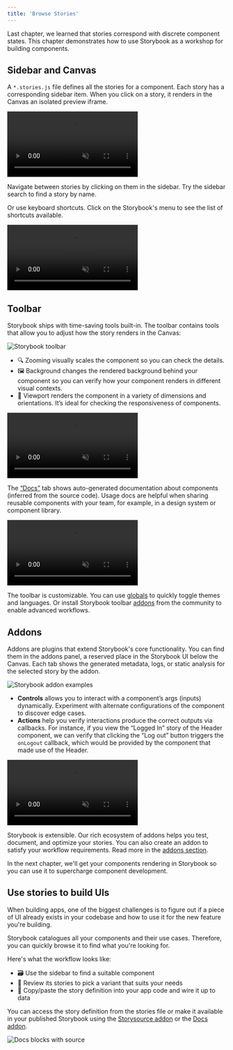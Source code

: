 ```yaml
---
title: 'Browse Stories'
---
```


Last chapter, we learned that stories correspond with discrete component states. This chapter demonstrates how to use Storybook as a workshop for building components.

## Sidebar and Canvas

A `*.stories.js` file defines all the stories for a component. Each story has a corresponding sidebar item. When you click on a story, it renders in the Canvas an isolated preview iframe.

<video autoPlay muted playsInline loop>
  <source
    src="example-browse-all-stories-optimized.mp4"
    type="video/mp4"
  />
</video>

Navigate between stories by clicking on them in the sidebar. Try the sidebar search to find a story by name.

Or use keyboard shortcuts. Click on the Storybook's menu to see the list of shortcuts available.

<video autoPlay muted playsInline loop>
  <source
    src="storybook-keyboard-shortcuts-optimized.mp4"
    type="video/mp4"
  />
</video>

## Toolbar

Storybook ships with time-saving tools built-in. The toolbar contains tools that allow you to adjust how the story renders in the Canvas:

![Storybook toolbar](./toolbar.png)

- 🔍 Zooming visually scales the component so you can check the details.
- 🖼 Background changes the rendered background behind your component so you can verify how your component renders in different visual contexts.
- 📱 Viewport renders the component in a variety of dimensions and orientations. It’s ideal for checking the responsiveness of components.

<video autoPlay muted playsInline loop>
  <source
    src="toolbar-walkthrough-optimized.mp4"
    type="video/mp4"
  />
</video>

The [“Docs”](../writing-docs/introduction.mdx) tab shows auto-generated documentation about components (inferred from the source code). Usage docs are helpful when sharing reusable components with your team, for example, in a design system or component library.

<video autoPlay muted playsInline loop>
  <source
    src="toolbar-docs-tab-optimized.mp4"
    type="video/mp4"
  />
</video>

The toolbar is customizable. You can use [globals](../essentials/toolbars-and-globals.mdx) to quickly toggle themes and languages. Or install Storybook toolbar [addons](../configure/storybook-addons.mdx) from the community to enable advanced workflows.

## Addons

Addons are plugins that extend Storybook's core functionality. You can find them in the addons panel, a reserved place in the Storybook UI below the Canvas. Each tab shows the generated metadata, logs, or static analysis for the selected story by the addon.

![Storybook addon examples](./addons.png)

- **Controls** allows you to interact with a component’s args (inputs) dynamically. Experiment with alternate configurations of the component to discover edge cases.
- **Actions** help you verify interactions produce the correct outputs via callbacks. For instance, if you view the “Logged In” story of the Header component, we can verify that clicking the “Log out” button triggers the `onLogout` callback, which would be provided by the component that made use of the Header.

<video autoPlay muted playsInline loop>
  <source
    src="addons-walkthrough-optimized.mp4"
    type="video/mp4"
  />
</video>

Storybook is extensible. Our rich ecosystem of addons helps you test, document, and optimize your stories. You can also create an addon to satisfy your workflow requirements. Read more in the [addons section](../addons/introduction.mdx).

In the next chapter, we'll get your components rendering in Storybook so you can use it to supercharge component development.

## Use stories to build UIs

When building apps, one of the biggest challenges is to figure out if a piece of UI already exists in your codebase and how to use it for the new feature you're building.

Storybook catalogues all your components and their use cases. Therefore, you can quickly browse it to find what you're looking for.

Here's what the workflow looks like:

- 🗃 Use the sidebar to find a suitable component
- 👀 Review its stories to pick a variant that suits your needs
- 📝 Copy/paste the story definition into your app code and wire it up to data

You can access the story definition from the stories file or make it available in your published Storybook using the [Storysource addon](https://storybook.js.org/addons/@storybook/addon-storysource/) or the [Docs addon](../writing-docs/doc-block-source.mdx).

![Docs blocks with source](../writing-docs/docblock-source.png)
